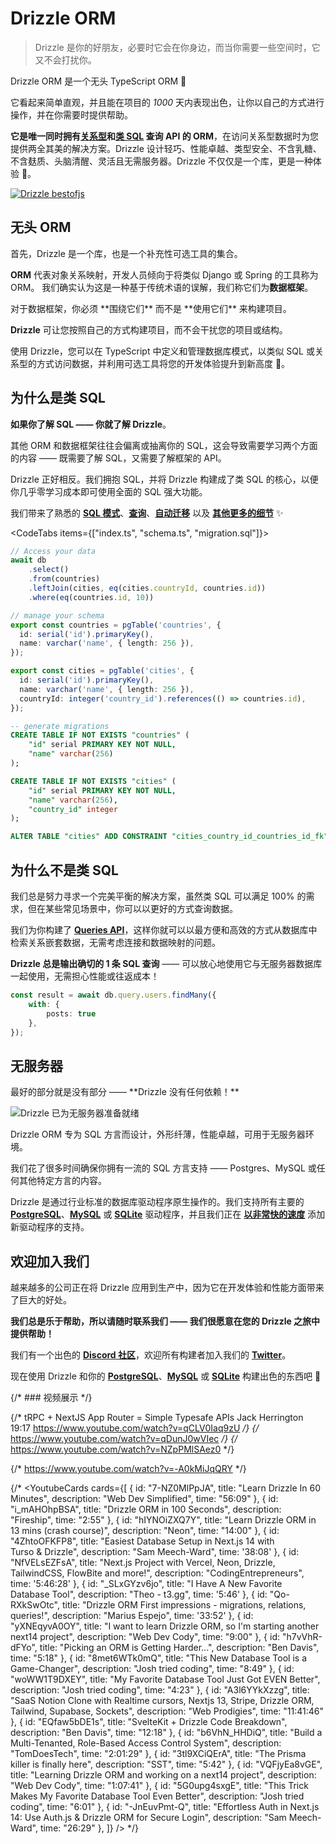 
# Drizzle ORM  
> Drizzle 是你的好朋友，必要时它会在你身边，而当你需要一些空间时，它又不会打扰你。

Drizzle ORM 是一个无头 TypeScript ORM 🐲

它看起来简单直观，并且能在项目的 _1000_ 天内表现出色，让你以自己的方式进行操作，并在你需要时提供帮助。


**它是唯一同时拥有[关系型](/docs/rqb)和[类 SQL](/docs/select) 查询 API 的 ORM**，在访问关系型数据时为您提供两全其美的解决方案。Drizzle 设计轻巧、性能卓越、类型安全、不含乳糖、不含麸质、头脑清醒、灵活且无需服务器。Drizzle 不仅仅是一个库，更是一种体验 🤩。

[![Drizzle bestofjs](@/assets/images/bestofjs.jpg)](https://bestofjs.org/projects/drizzle-orm)

## 无头 ORM
首先，Drizzle 是一个库，也是一个补充性可选工具的集合。

**ORM** 代表对象关系映射，开发人员倾向于将类似 Django 或 Spring 的工具称为 ORM。
我们确实认为这是一种基于传统术语的误解，我们称它们为**数据框架**。

<Callout type="error" emoji="️💔">
  对于数据框架，你必须 **围绕它们** 而不是 **使用它们** 来构建项目。
</Callout>

**Drizzle** 可让您按照自己的方式构建项目，而不会干扰您的项目或结构。

使用 Drizzle，您可以在 TypeScript 中定义和管理数据库模式，以类似 SQL 或关系型的方式访问数据，并利用可选工具将您的开发体验提升到新高度 🤯。

## 为什么是类 SQL
**如果你了解 SQL —— 你就了解 Drizzle**。

其他 ORM 和数据框架往往会偏离或抽离你的 SQL，这会导致需要学习两个方面的内容 —— 既需要了解 SQL，又需要了解框架的 API。 

Drizzle 正好相反。我们拥抱 SQL，并将 Drizzle 构建成了类 SQL 的核心，以便你几乎零学习成本即可使用全面的 SQL 强大功能。

我们带来了熟悉的  **[SQL 模式](/docs/sql-schema-declaration)**、**[查询](/docs/select)**、**[自动迁移](/docs/migrations)** 以及 **[其他更多的细节](/docs/rqb)** ✨

<CodeTabs items={["index.ts", "schema.ts", "migration.sql"]}>
```typescript copy
// Access your data
await db
	.select()
	.from(countries)
	.leftJoin(cities, eq(cities.countryId, countries.id))
	.where(eq(countries.id, 10))
```
```typescript copy
// manage your schema
export const countries = pgTable('countries', {
  id: serial('id').primaryKey(),
  name: varchar('name', { length: 256 }),
});

export const cities = pgTable('cities', {
  id: serial('id').primaryKey(),
  name: varchar('name', { length: 256 }),
  countryId: integer('country_id').references(() => countries.id),
});
```
```sql
-- generate migrations
CREATE TABLE IF NOT EXISTS "countries" (
	"id" serial PRIMARY KEY NOT NULL,
	"name" varchar(256)
);

CREATE TABLE IF NOT EXISTS "cities" (
	"id" serial PRIMARY KEY NOT NULL,
	"name" varchar(256),
	"country_id" integer
);

ALTER TABLE "cities" ADD CONSTRAINT "cities_country_id_countries_id_fk" FOREIGN KEY ("country_id") REFERENCES "countries"("id") ON DELETE no action ON UPDATE no action;
```
</CodeTabs>

## 为什么不是类 SQL
我们总是努力寻求一个完美平衡的解决方案，虽然类 SQL 可以满足 100% 的需求，但在某些常见场景中，你可以以更好的方式查询数据。

我们为你构建了 **[Queries API](/docs/rqb)**，这样你就可以以最方便和高效的方式从数据库中检索关系嵌套数据，无需考虑连接和数据映射的问题。

**Drizzle 总是输出确切的 1 条 SQL 查询** —— 可以放心地使用它与无服务器数据库一起使用，无需担心性能或往返成本！

```ts
const result = await db.query.users.findMany({
	with: {
		posts: true
	},
});
```

## 无服务器
<Callout type="info" emoji="🥳">
  最好的部分就是没有部分 —— **Drizzle 没有任何依赖！**
</Callout>

![Drizzle 已为无服务器准备就绪](@/assets/images/drizzle31kb.jpg)

Drizzle ORM 专为 SQL 方言而设计，外形纤薄，性能卓越，可用于无服务器环境。  
  
我们花了很多时间确保你拥有一流的 SQL 方言支持 —— Postgres、MySQL 或任何其他特定方言的内容。  
  
Drizzle 是通过行业标准的数据库驱动程序原生操作的。我们支持所有主要的 **[PostgreSQL](/docs/get-started-postgresql)**、**[MySQL](/docs/get-started-mysql)** 或 **[SQLite](/docs/get-started-sqlite)** 驱动程序，并且我们正在 **[以非常快的速度](https://twitter.com/DrizzleORM/status/1653082492742647811?s=20)** 添加新驱动程序的支持。  

## 欢迎加入我们
越来越多的公司正在将 Drizzle 应用到生产中，因为它在开发体验和性能方面带来了巨大的好处。

**我们总是乐于帮助，所以请随时联系我们 —— 我们很愿意在您的 Drizzle 之旅中提供帮助！**

我们有一个出色的 **[Discord 社区](https://driz.link/discord)**，欢迎所有构建者加入我们的 **[Twitter](https://twitter.com/drizzleorm)**。

现在使用 Drizzle 和你的 **[PostgreSQL](/docs/get-started-postgresql)**、**[MySQL](/docs/get-started-mysql)** 或 **[SQLite](/docs/get-started-sqlite)** 构建出色的东西吧 🚀

{/* ### 视频展示 */}

{/* tRPC + NextJS App Router = Simple Typesafe APIs
Jack Herrington 19:17
https://www.youtube.com/watch?v=qCLV0Iaq9zU */}
{/* https://www.youtube.com/watch?v=qDunJ0wVIec */}
{/* https://www.youtube.com/watch?v=NZpPMlSAez0 */}

 {/* https://www.youtube.com/watch?v=-A0kMiJqQRY */}

{/* <YoutubeCards cards={[
	{
		id: "7-NZ0MlPpJA",
		title: "Learn Drizzle In 60 Minutes",
		description: "Web Dev Simplified",
		time: "56:09"
	},
	{
		id: "i_mAHOhpBSA",
		title: "Drizzle ORM in 100 Seconds",
		description: "Fireship",
		time: "2:55"
	},
	{
		id: "hIYNOiZXQ7Y",
		title: "Learn Drizzle ORM in 13 mins (crash course)",
		description: "Neon",
		time: "14:00"
	},
	{
		id: "4ZhtoOFKFP8",
		title: "Easiest Database Setup in Next.js&nbsp;14 with Turso&nbsp;&&nbsp;Drizzle",
		description: "Sam Meech-Ward",
		time: '38:08'
	}, 
	{
		id: "NfVELsEZFsA",
		title: "Next.js Project with Vercel, Neon, Drizzle, TailwindCSS, FlowBite and more!",
		description: "CodingEntrepreneurs",
		time: '5:46:28'
	}, 
	{
		id: "_SLxGYzv6jo",
		title: "I Have A New Favorite Database&nbsp;Tool",
		description: "Theo - t3.gg",
		time: '5:46'
	}, 
	{
		id: "Qo-RXkSwOtc",
		title: "Drizzle ORM First impressions - migrations, relations, queries!",
		description: "Marius Espejo",
		time: '33:52'
	},
	{
		id: "yXNEqyvA0OY",
		title: "I want to learn Drizzle ORM, so I'm starting another next14 project",
		description: "Web Dev Cody",
		time: "9:00"
	},
	{
		id: "h7vVhR-dFYo",
		title: "Picking an ORM is Getting Harder...",
		description: "Ben Davis",
		time: "5:18"
	},
	{
		id: "8met6WTk0mQ",
		title: "This New Database Tool is a Game-Changer",
		description: "Josh tried coding",
		time: "8:49"
	},
	{
		id: "woWW1T9DXEY",
		title: "My Favorite Database Tool Just Got EVEN Better",
		description: "Josh tried coding",
		time: "4:23"
	},
	{
		id: "A3l6YYkXzzg",
		title: "SaaS Notion Clone with Realtime cursors, Nextjs 13, Stripe, Drizzle ORM, Tailwind, Supabase, Sockets",
		description: "Web Prodigies",
		time: "11:41:46"
	},
	{
		id: "EQfaw5bDE1s",
		title: "SvelteKit + Drizzle Code Breakdown",
		description: "Ben Davis",
		time: "12:18"
	},
	{
		id: "b6VhN_HHDiQ",
		title: "Build a Multi-Tenanted, Role-Based Access Control System",
		description: "TomDoesTech",
		time: "2:01:29"
	},
	{
		id: "3tl9XCiQErA",
		title: "The Prisma killer is finally here",
		description: "SST",
		time: "5:42"
	},
	{
		id: "VQFjyEa8vGE",
		title: "Learning Drizzle ORM and working on a next14 project",
		description: "Web Dev Cody",
		time: "1:07:41"
	},
	{
		id: "5G0upg4sxgE",
		title: "This Trick Makes My Favorite Database Tool Even Better",
		description: "Josh tried coding",
		time: "6:01"
	},
	{
		id: "-JnEuvPmt-Q",
		title: "Effortless Auth in Next.js 14: Use Auth.js & Drizzle ORM for Secure Login",
		description: "Sam Meech-Ward",
		time: "26:29"
	},
]} /> */}